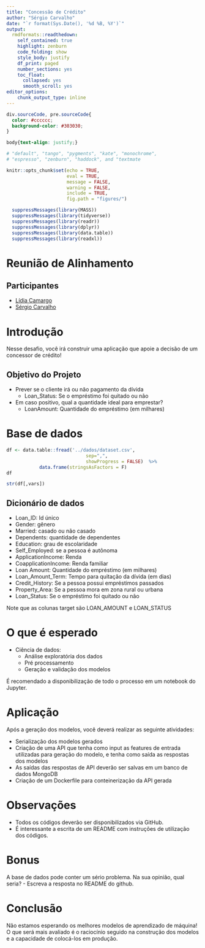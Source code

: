 ```yaml
---
title: "Concessão de Crédito"
author: "Sérgio Carvalho"
date: "`r format(Sys.Date(), '%d %B, %Y')`"
output:
  rmdformats::readthedown:
    self_contained: true
    highlight: zenburn 
    code_folding: show
    style_body: justify
    df_print: paged
    number_sections: yes
    toc_float:
      collapsed: yes
      smooth_scroll: yes
editor_options: 
    chunk_output_type: inline
---
```



```css
div.sourceCode, pre.sourceCode{
  color: #cccccc;
  background-color: #303030;
}

body{text-align: justify;}
```

```r
# "default", "tango", "pygments", "kate", "monochrome", 
# "espresso", "zenburn", "haddock", and "textmate
```

```r
knitr::opts_chunk$set(echo = TRUE, 
                      eval = TRUE, 
                      message = FALSE,
                      warning = FALSE, 
                      include = TRUE,
                      fig.path = "figures/")
```

```r

  suppressMessages(library(MASS))
  suppressMessages(library(tidyverse))
  suppressMessages(library(readr))
  suppressMessages(library(dplyr))
  suppressMessages(library(data.table))
  suppressMessages(library(readxl))

```

# Reunião de Alinhamento  

## Participantes

* [Lídia Camargo](https://www.linkedin.com/in/lidia-camargo-78a6265a/) 
* [Sérgio Carvalho](https://sergiocarvalho-estatistico.github.io/)


# Introdução

Nesse desafio, você irá construir uma aplicação que apoie a decisão de um concessor de crédito! 

## Objetivo do Projeto

* Prever se o cliente irá ou não pagamento da dívida 
  * Loan_Status: Se o empréstimo foi quitado ou não

* Em caso positivo, qual a quantidade ideal para emprestar?
  * LoanAmount: Quantidade do empréstimo (em milhares)

# Base de dados 

```r
df <- data.table::fread('../dados/dataset.csv', 
                             sep=",", 
                             showProgress = FALSE)  %>% 
            data.frame(stringsAsFactors = F)
df
```

```r
str(df[,vars])
```



## Dicionário de dados

* Loan_ID: Id único
* Gender: gênero
* Married: casado ou não casado
* Dependents: quantidade de dependentes
* Education: grau de escolaridade
* Self_Employed: se a pessoa é autônoma
* ApplicationIncome: Renda
* CoapplicationIncome: Renda familiar
* Loan Amount: Quantidade do empréstimo (em milhares)
* Loan_Amount_Term: Tempo para quitação da dívida (em dias)
* Credit_History: Se a pessoa possui empréstimos passados
* Property_Area: Se a pessoa mora em zona rural ou urbana
* Loan_Status: Se o empréstimo foi quitado ou não

Note que as colunas target são LOAN_AMOUNT e LOAN_STATUS


# O que é esperado

* Ciência de dados:
  * Análise exploratória dos dados
  * Pré processamento
  * Geração e validação dos modelos

É recomendado a disponibilização de todo o processo em um notebook do Jupyter.

# Aplicação

Após a geração dos modelos, você deverá realizar as seguinte atividades:

* Serialização dos modelos gerados
* Criação de uma API que tenha como input as features de entrada utilizadas para geração do modelo, e tenha como saída as respostas dos modelos
* As saídas das respostas de API deverão ser salvas em um banco de dados MongoDB
* Criação de um Dockerfile para conteinerização da API gerada

# Observações

* Todos os códigos deverão ser disponibilizados via GitHub. 
* É interessante a escrita de um README com instruções de utilização dos códigos.

# Bonus 
A base de dados pode conter um sério problema. Na sua opinião, qual seria? - Escreva a resposta no README do github.

# Conclusão
Não estamos esperando os melhores modelos de aprendizado de máquina! O que será mais avaliado é o raciocínio seguido na construção dos modelos e a capacidade de colocá-los em produção.




